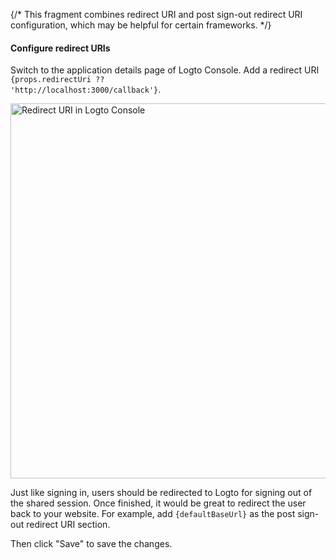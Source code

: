 {/* This fragment combines redirect URI and post sign-out redirect URI configuration, which may be helpful for certain frameworks. */}



#### Configure redirect URIs

Switch to the application details page of Logto Console. Add a redirect URI <code>{props.redirectUri ?? 'http://localhost:3000/callback'}</code>.

<img alt="Redirect URI in Logto Console" src={redirectUriFigure} width="600px" />

Just like signing in, users should be redirected to Logto for signing out of the shared session. Once finished, it would be great to redirect the user back to your website. For example, add <code>{defaultBaseUrl}</code> as the post sign-out redirect URI section.

Then click "Save" to save the changes.

